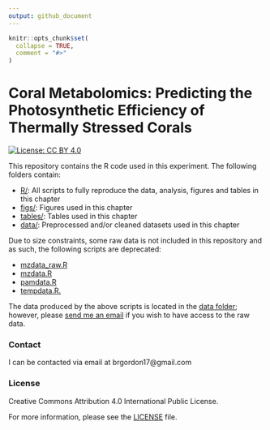```yaml
---
output: github_document
---
```


<!-- README.md is generated from README.Rmd. Please edit that file -->

```r
knitr::opts_chunk$set(
  collapse = TRUE,
  comment = "#>"
)
```
# Coral Metabolomics: Predicting the Photosynthetic Efficiency of Thermally Stressed Corals

<!-- badges: start -->
[![License: CC BY 4.0](https://img.shields.io/badge/License-CC%20BY%204.0-lightgrey.svg)](https://creativecommons.org/licenses/by/4.0/)
<!-- badges: end -->

This repository contains the R code used in this experiment. The following folders contain: 

* [R/](R/): All scripts to fully reproduce the data, analysis, figures and tables in this chapter
* [figs/](figs/): Figures used in this chapter
* [tables/](tables/): Tables used in this chapter
* [data/](data/): Preprocessed and/or cleaned datasets used in this chapter

Due to size constraints, some raw data is not included in this repository and as such, the following scripts are deprecated:

* [mzdata_raw.R](R/mzdata_raw.R)
* [mzdata.R](R/mzdata.R)
* [pamdata.R](R/pamdata.R)
* [tempdata.R.](R/tempdata.R)

The data produced by the above scripts is located in the [data folder](data/); however, please [send me an email](brgordon17@gmail.com) if you wish to have access to the raw data. 

### Contact
I can be contacted via email at brgordon17@gmail.com

### License
Creative Commons Attribution 4.0 International Public License.

For more information, please see the [LICENSE](LICENSE) file.